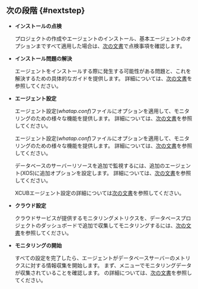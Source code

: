## 次の段階 {#nextstep}

<div className="nextstep">

- **インストールの点検**

  プロジェクトの作成やエージェントのインストール、基本エージェントのオプションまですべて適用した場合は、[次の文書](after-install-agent)で点検事項を確認します。

- **インストール問題の解決**

  エージェントをインストールする際に発生する可能性がある問題と、これを解決するための具体的なガイドを提供します。 詳細については、[次の文書](troubleshooting)を参照してください。

- **エージェント設定**

  <InDoc product="oracle-pro,mssql">

  エージェント設定(*whatap.conf*)ファイルにオプションを適用して、モニタリングのための様々な機能を提供します。 詳細については、[次の文書](agent-settings)を参照してください。

  </InDoc>

  <Xclude product="oracle-pro,mssql">

  エージェント設定(*whatap.conf*)ファイルにオプションを適用して、モニタリングのための様々な機能を提供します。 詳細については、[次の文書](agent-dbx-settings)を参照してください。

  データベースのサーバーリソースを追加で監視するには、追加のエージェント(XOS)に追加オプションを設定します。 詳細については、[次の文書](agent-xos-settings)を参照してください。

  </Xclude>

  <InDoc product="cubrid">

  XCUBエージェント設定の詳細については[次の文書](agent-xcub-settings)を参照してください。

  </InDoc>

<InDoc product="postgresql,mysql,oracle,mssql">

- **クラウド設定**

  クラウドサービスが提供するモニタリングメトリクスを、データベースプロジェクトのダッシュボードで追加で収集してモニタリングするには、[次の文書](cloudsettings)を参照してください。

</InDoc>

- **モニタリングの開始**

  すべての設定を完了したら、エージェントがデータベースサーバーのメトリクスに対する情報収集を開始します。 まず、<Cmdname sid="side_instanceList" className="uitext" />メニューでモニタリングデータが収集されていることを確認します。 <Cmdname sid="side_instanceList" className="uitext" />の詳細については、[次の文書](instance-list)を参照してください。

</div>
